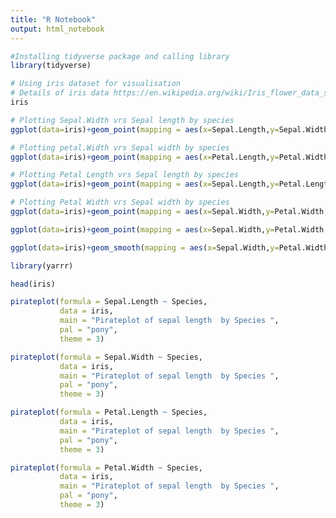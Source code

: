 ---
title: "R Notebook"
output: html_notebook
---

```{r}
#Installing tidyverse package and calling library
library(tidyverse)

# Using iris dataset for visualisation
# Details of iris data https://en.wikipedia.org/wiki/Iris_flower_data_set
iris
```
```{r}
# Plotting Sepal.Width vrs Sepal length by species
ggplot(data=iris)+geom_point(mapping = aes(x=Sepal.Length,y=Sepal.Width,color=Species))
```
```{r}
# Plotting petal.Width vrs Sepal width by species
ggplot(data=iris)+geom_point(mapping = aes(x=Petal.Length,y=Petal.Width,color=Species))
```
```{r}
# Plotting Petal Length vrs Sepal length by species
ggplot(data=iris)+geom_point(mapping = aes(x=Sepal.Length,y=Petal.Length,color=Species))
```
```{r}
# Plotting Petal Width vrs Sepal width by species
ggplot(data=iris)+geom_point(mapping = aes(x=Sepal.Width,y=Petal.Width,color=Species))
```
```{r}
ggplot(data=iris)+geom_point(mapping = aes(x=Sepal.Width,y=Petal.Width,color=Species))+facet_wrap(~Species)
```
```{r}
ggplot(data=iris)+geom_smooth(mapping = aes(x=Sepal.Width,y=Petal.Width,color=Species))

```
```{r}
library(yarrr)
```


```{r}
head(iris)
```
```{r}
pirateplot(formula = Sepal.Length ~ Species,               
           data = iris,                       
           main = "Pirateplot of sepal length  by Species ",
           pal = "pony",                         
           theme = 3) 
```
```{r}
pirateplot(formula = Sepal.Width ~ Species,               
           data = iris,                       
           main = "Pirateplot of sepal length  by Species ",
           pal = "pony",                         
           theme = 3) 
```
```{r}
pirateplot(formula = Petal.Length ~ Species,               
           data = iris,                       
           main = "Pirateplot of sepal length  by Species ",
           pal = "pony",                         
           theme = 3) 
```
```{r}
pirateplot(formula = Petal.Width ~ Species,               
           data = iris,                       
           main = "Pirateplot of sepal length  by Species ",
           pal = "pony",                         
           theme = 3) 
```

